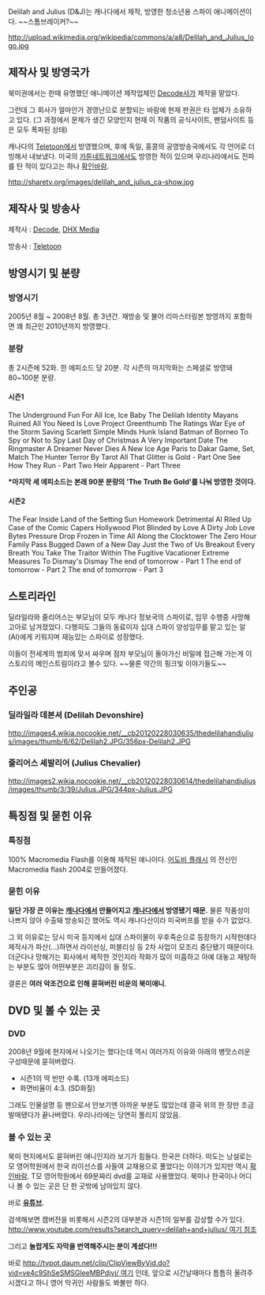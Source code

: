 Delilah and Julius (D&J)는 캐나다에서 제작, 방영한 청소년용 스파이 애니메이션이다. ~~스톰브레이커?~~

http://upload.wikimedia.org/wikipedia/commons/a/a8/Delilah_and_Julius_logo.jpg


== 제작사 및 방영국가 ==

북미권에서는 한때 유명했던 애니메이션 제작업체인 [[Decode]]사가 제작을 맡았다. 

그런데 그 회사가 얼마안가 경영난으로 분할되는 바람에 현재 판권은 타 업체가 소유하고 있다. (그 과정에서 문제가 생긴 모양인지 현재 이 작품의 공식사이트, 팬덤사이트 등은 모두 폭파된 상태)

캐나다의 [[Teletoon]]에서 방영했으며, 후에 독일, 홍콩의 공영방송국에서도 각 언어로 더빙해서 내보냈다. 미국의 [[카툰네트워크]]에서도 방영한 적이 있으며 우리나라에서도 전파를 탄 적이 있다고는 하나 [[확인바람]].


http://sharetv.org/images/delilah_and_julius_ca-show.jpg


== 제작사 및 방송사 ==

제작사 : [[Decode]], [[DHX Media]]

방송사 : [[Teletoon]]


== 방영시기 및 분량 ==

=== 방영시기 ===

2005년 8월 ~ 2008년 8월. 총 3년간. 재방송 및 불어 리마스터링본 방영까지 포함하면 꽤 최근인 2010년까지 방영했다.

=== 분량 ===

총 2시즌에 52화. 한 에피소드 당 20분. 각 시즌의 마지막화는 스페셜로 방영돼 80~100분 분량.

==== 시즌1 ====

The Underground
Fun For All
Ice, Ice Baby
The Delilah Identity
Mayans Ruined
All You Need Is Love
Project Greenthumb
The Ratings War
Eye of the Storm
Saving Scarlett
Simple Minds
Hunk Island
Batman of Borneo
To Spy or Not to Spy
Last Day of Christmas
A Very Important Date
The Ringmaster
A Dreamer Never Dies
A New Ice Age
Paris to Dakar
Game, Set, Match
The Hunter
Terror By Tarot
All That Glitter is Gold - Part One
See How They Run - Part Two 
Heir Apparent - Part Three

'''*마지막 세 에피소드는 본래 90분 분량의 'The Truth Be Gold'를 나눠 방영한 것이다.'''

==== 시즌2 ====

The Fear Inside
Land of the Setting Sun
Homework Detrimental
Al Riled Up
Case of the Comic Capers
Hollywood Plot
Blinded by Love
A Dirty Job
Love Bytes
Pressure Drop
Frozen in Time
All Along the Clocktower
The Zero Hour
Family Pass
Bugged
Dawn of a New Day
Just the Two of Us
Breakout
Every Breath You Take
The Traitor Within
The Fugitive Vacationer
Extreme Measures
To Dismay's Dismay
The end of tomorrow - Part 1
The end of tomorrow - Part 2
The end of tomorrow - Part 3



== 스토리라인 ==
딜라일라와 줄리어스는 부모님이 모두 캐나다 정보국의 스파이로, 임무 수행중 사망해 고아로 남겨졌었다. 다행히도 그들의 동료이자 십대 스파이 양성임무를 맡고 있는 알(Al)에게 키워지며 재능있는 스파이로 성장했다.

이들이 전세계의 범죄에 맞서 싸우며 점차 부모님이 돌아가신 비밀에 접근해 가는게 이 스토리의 메인스트림이라고 볼수 있다. ~~물론 약간의 핑크빛 이야기들도~~


== 주인공 ==
=== 딜라일라 데본셔 (Delilah Devonshire) ===
http://images4.wikia.nocookie.net/__cb20120228030635/thedelilahandjulius/images/thumb/6/62/Delilah2.JPG/356px-Delilah2.JPG


=== 줄리어스 셰발리어 (Julius Chevalier) ===
http://images2.wikia.nocookie.net/__cb20120228030614/thedelilahandjulius/images/thumb/3/39/Julius.JPG/344px-Julius.JPG


== 특징점 및 묻힌 이유 ==
=== 특징점 ===
100% Macromedia Flash를 이용해 제작된 애니이다. [[어도비 플래시]] 의 전신인 Macromedia flash 2004로 만들어졌다.

=== 묻힌 이유 ===
'''일단 가장 큰 이유는 [[캐나다]]에서 만들어지고 [[캐나다]]에서 방영됐기 때문.''' 물론 작품성이 나쁘지 않아 수출돼 방송되긴 했어도 역시 캐나다산이라 미국버프를 받을 수가 없었다.

그 외 이유로는 당시 미국 등지에서 십대 스파이물이 우후죽순으로 등장하기 시작한데다 제작사가 파산(...)하면서 라이선싱, 퍼블리싱 등 2차 사업이 모조리 중단됐기 때문이다. 더군다나 망해가는 회사에서 제작한 것인지라 작화가 많이 미흡하고 아예 대놓고 재탕하는 부분도 많아 어떤부분은 괴리감이 들 정도.

결론은 '''여러 악조건으로 인해 묻혀버린 비운의 북미애니'''.


== DVD 및 볼 수 있는 곳 ==
=== DVD ===
2008년 9월에 현지에서 나오기는 했다는데 역시 여러가지 이유와 아래의 병맛스러운 구성때문에 묻혀버렸다.

*시즌1의 딱 반만 수록. (13개 에피소드)
*화면비율이 4:3. (SD화질)

그래도 인물설명 등 팬으로서 안보기엔 아까운 부분도 많았는데 결국 위의 한 장만 조금 발매됐다가 끝나버렸다. 우리나라에는 당연히 풀리지 않았음.

=== 볼 수 있는 곳 ===

북미 현지에서도 묻혀버린 애니인지라 보기가 힘들다. 한국은 더하다. 떠도는 낭설로는 모 영어학원에서 한국 라이선스를 사들여 교재용으로 풀었다는 이야기가 있지만 역시 [[확인바람]]. T모 영어학원에서 69분짜리 dvd를 교재로 사용했었다.
북미나 한국이나 어디나 볼 수 있는 곳은 단 한 곳밖에 남아있지 않다.



바로 '''[[유튜브]]'''.



검색해보면 캠버전을 비롯해서 시즌2의 대부분과 시즌1의 일부를 감상할 수가 있다. [[http://www.youtube.com/results?search_query=delilah+and+julius/ 여기 참조]]


그리고 '''놀랍게도 자막을 번역해주시는 분이 계셨다!!!'''

바로 [[http://tvpot.daum.net/clip/ClipViewByVid.do?vid=ve4c9ShSeSMSGleeMBPdjvj/ 여기]] 인데, 앞으로 시간날때마다 틈틈히 올려주시겠다고 하니 영어 막귀인 사람들도 봐볼만 하다.
